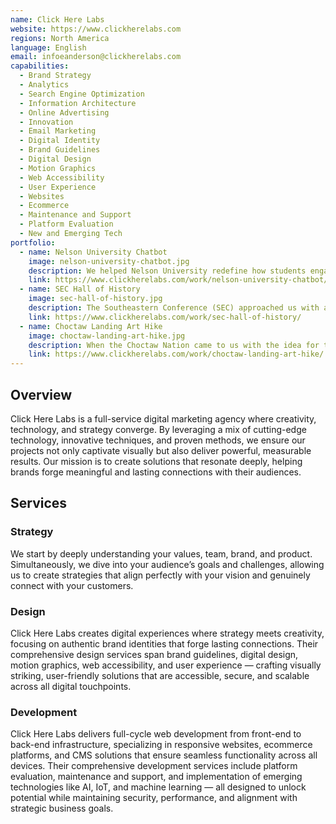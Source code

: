 ```yaml
---
name: Click Here Labs
website: https://www.clickherelabs.com
regions: North America
language: English
email: infoeanderson@clickherelabs.com
capabilities:
  - Brand Strategy
  - Analytics
  - Search Engine Optimization
  - Information Architecture
  - Online Advertising
  - Innovation
  - Email Marketing
  - Digital Identity
  - Brand Guidelines
  - Digital Design
  - Motion Graphics
  - Web Accessibility
  - User Experience
  - Websites
  - Ecommerce
  - Maintenance and Support
  - Platform Evaluation
  - New and Emerging Tech
portfolio:
  - name: Nelson University Chatbot
    image: nelson-university-chatbot.jpg
    description: We helped Nelson University redefine how students engage with digital content by launching a fully integrated AI chatbot alongside a bold new website redesign.
    link: https://www.clickherelabs.com/work/nelson-university-chatbot/
  - name: SEC Hall of History
    image: sec-hall-of-history.jpg
    description: The Southeastern Conference (SEC) approached us with a unique ask - Create a captivating digital experience to mark the historic entry of The University of Texas and The University of Oklahoma into the SEC in July 2024. Our answer was to create the SEC Hall of History – an immersive, mobile-first augmented reality (AR) experience that combined storytelling, interactive design, and cutting-edge technology to celebrate the rich legacy of SEC athletics.
    link: https://www.clickherelabs.com/work/sec-hall-of-history/
  - name: Choctaw Landing Art Hike
    image: choctaw-landing-art-hike.jpg
    description: When the Choctaw Nation came to us with the idea for the Choctaw Art Hike at their new resort, Choctaw Landing in Hochatown, Oklahoma, we immediately saw the opportunity to create something truly special. They wanted to celebrate tribal artists and Choctaw heritage in a way that felt immersive, engaging, and modern – something that would stand out and leave a lasting impression on guests. We took that vision and brought it to life through an innovative blend of cultural storytelling and digital technology. Our solution included a lifelike artificial intelligence (AI) avatar of Chief Gary Batton, a mobile website experience that gamified the on-site art tour, and a suite of in-room promotional videos to round it all out. It was a deeply collaborative project, and we’re proud of the result: an experience that blends tradition and tech to honor the culture while enhancing the guest experience.
    link: https://www.clickherelabs.com/work/choctaw-landing-art-hike/
---
```


## Overview

Click Here Labs is a full-service digital marketing agency where creativity, technology, and strategy converge. By leveraging a mix of cutting-edge technology, innovative techniques, and proven methods, we ensure our projects not only captivate visually but also deliver powerful, measurable results. Our mission is to create solutions that resonate deeply, helping brands forge meaningful and lasting connections with their audiences.

## Services

### Strategy

We start by deeply understanding your values, team, brand, and product. Simultaneously, we dive into your audience’s goals and challenges, allowing us to create strategies that align perfectly with your vision and genuinely connect with your customers.

### Design

Click Here Labs creates digital experiences where strategy meets creativity, focusing on authentic brand identities that forge lasting connections. Their comprehensive design services span brand guidelines, digital design, motion graphics, web accessibility, and user experience — crafting visually striking, user-friendly solutions that are accessible, secure, and scalable across all digital touchpoints.

### Development

Click Here Labs delivers full-cycle web development from front-end to back-end infrastructure, specializing in responsive websites, ecommerce platforms, and CMS solutions that ensure seamless functionality across all devices. Their comprehensive development services include platform evaluation, maintenance and support, and implementation of emerging technologies like AI, IoT, and machine learning — all designed to unlock potential while maintaining security, performance, and alignment with strategic business goals.
